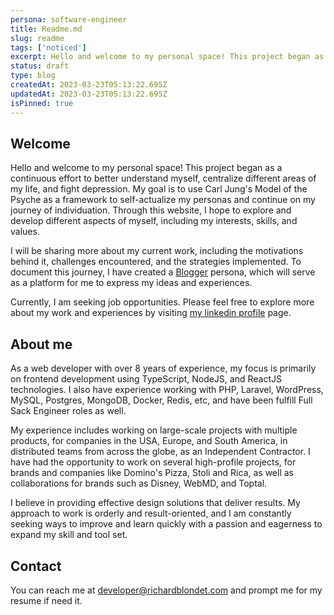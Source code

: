 ```yaml
---
persona: software-engineer
title: Readme.md
slug: readme
tags: ['noticed']
excerpt: Hello and welcome to my personal space! This project began as a continuous effort to better understand myself, centralize different areas of my life, and fight depression. My goal is to use Carl Jung's Model of the Psyche as a framework to self-actualize my personas and continue on my journey of individuation. Through this website, I hope to explore and develop different aspects of myself, including my interests, skills, and values. 
status: draft
type: blog
createdAt: 2023-03-23T05:13:22.695Z
updatedAt: 2023-03-23T05:13:22.695Z
isPinned: true
---
```


## Welcome

Hello and welcome to my personal space! This project began as a continuous effort to better understand myself, centralize different areas of my life, and fight depression. My goal is to use Carl Jung's Model of the Psyche as a framework to self-actualize my personas and continue on my journey of individuation. Through this website, I hope to explore and develop different aspects of myself, including my interests, skills, and values. 

I will be sharing more about my current work, including the motivations behind it, challenges encountered, and the strategies implemented. To document this journey, I have created a <a href="/as/blogger">Blogger</a> persona, which will serve as a platform for me to express my ideas and experiences.

Currently, I am seeking job opportunities. Please feel free to explore more about my work and experiences by visiting <a href="https://www.linkedin.com/in/richardblondet/" target="_blank">my linkedin profile</a> page.

## About me 

As a web developer with over 8 years of experience, my focus is primarily on frontend development using TypeScript, NodeJS, and ReactJS technologies. I also have  experience working with PHP, Laravel, WordPress, MySQL, Postgres, MongoDB, Docker, Redis, etc, and have been fulfill Full Sack Engineer roles as well.

My experience includes working on large-scale projects with multiple products, for companies in the USA, Europe, and South America, in distributed teams from across the globe, as an Independent Contractor.  I have had the opportunity to work on several high-profile projects, for brands and companies like Domino's Pizza, Stoli and Rica, as well as collaborations for brands such as Disney, WebMD, and Toptal.

I believe in providing effective design solutions that deliver results. My approach to work is orderly and result-oriented, and I am constantly seeking ways to improve and learn quickly with a passion and eagerness to expand my skill and tool set.


## Contact 

You can reach me at <a href="mailto:developer@richardblondet.com">developer@richardblondet.com</a> and prompt me for my resume if need it.